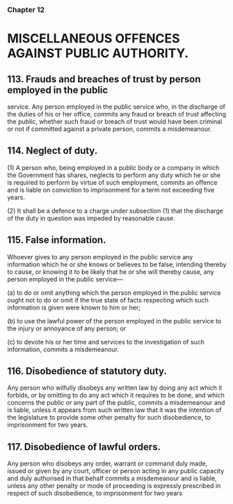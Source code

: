 ### Chapter 12

# MISCELLANEOUS OFFENCES AGAINST PUBLIC AUTHORITY.

## 113. Frauds and breaches of trust by person employed in the public
service.
Any person employed in the public service who, in the discharge of the
duties of his or her office, commits any fraud or breach of trust affecting the
public, whether such fraud or breach of trust would have been criminal or not
if committed against a private person, commits a misdemeanour.

## 114. Neglect of duty.
(1) A person who, being employed in a public body or a company in
which the Government has shares, neglects to perform any duty which he or
she is required to perform by virtue of such employment, commits an offence
and is liable on conviction to imprisonment for a term not exceeding five
years.

(2) It shall be a defence to a charge under subsection (1) that the
discharge of the duty in question was impeded by reasonable cause.

## 115. False information.
Whoever gives to any person employed in the public service any information
which he or she knows or believes to be false, intending thereby to cause, or
knowing it to be likely that he or she will thereby cause, any person
employed in the public service—

(a) to do or omit anything which the person employed in the public
service ought not to do or omit if the true state of facts respecting
which such information is given were known to him or her;

(b) to use the lawful power of the person employed in the public
service to the injury or annoyance of any person; or

(c) to devote his or her time and services to the investigation of such
information,
commits a misdemeanour.

## 116. Disobedience of statutory duty.
Any person who wilfully disobeys any written law by doing any act which
it forbids, or by omitting to do any act which it requires to be done, and
which concerns the public or any part of the public, commits a misdemeanour
and is liable, unless it appears from such written law that it was the intention
of the legislature to provide some other penalty for such disobedience, to
imprisonment for two years.

## 117. Disobedience of lawful orders.
Any person who disobeys any order, warrant or command duly made, issued
or given by any court, officer or person acting in any public capacity and
duly authorised in that behalf commits a misdemeanour and is liable, unless
any other penalty or mode of proceeding is expressly prescribed in respect
of such disobedience, to imprisonment for two years